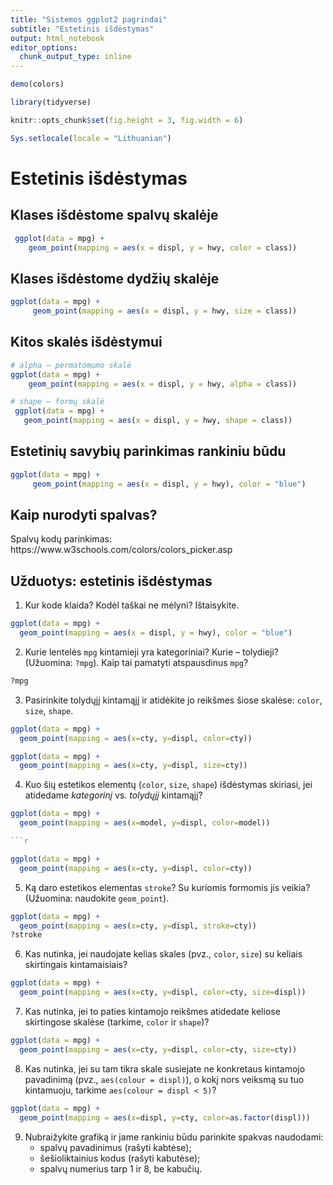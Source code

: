 ```yaml
---
title: "Sistemos ggplot2 pagrindai"
subtitle: "Estetinis išdėstymas"
output: html_notebook
editor_options: 
  chunk_output_type: inline
---
```

```r
demo(colors)


```


```r
library(tidyverse)

knitr::opts_chunk$set(fig.height = 3, fig.width = 6)

Sys.setlocale(locale = "Lithuanian")
```

Estetinis išdėstymas
============================================================================= 

Klases išdėstome spalvų skalėje
----------------------------------------------------------------------------- 

```r
 ggplot(data = mpg) + 
    geom_point(mapping = aes(x = displ, y = hwy, color = class)) 
```

Klases išdėstome dydžių skalėje
----------------------------------------------------------------------------- 

```r
ggplot(data = mpg) + 
     geom_point(mapping = aes(x = displ, y = hwy, size = class)) 
```

Kitos skalės išdėstymui
----------------------------------------------------------------------------- 

```r
# alpha – permatomumo skalė
ggplot(data = mpg) + 
    geom_point(mapping = aes(x = displ, y = hwy, alpha = class)) 
```
```r
# shape – formų skalė
 ggplot(data = mpg) +
   geom_point(mapping = aes(x = displ, y = hwy, shape = class)) 
```

Estetinių savybių parinkimas rankiniu būdu
----------------------------------------------------------------------------- 

```r
ggplot(data = mpg) + 
     geom_point(mapping = aes(x = displ, y = hwy), color = "blue") 
```

Kaip nurodyti spalvas?
----------------------------------------------------------------------------- 
Spalvų kodų parinkimas:
https://www.w3schools.com/colors/colors_picker.asp



Užduotys: estetinis išdėstymas
----------------------------------------------------------------------------- 

1. Kur kode klaida? Kodėl taškai ne mėlyni? Ištaisykite.

```r
ggplot(data = mpg) + 
  geom_point(mapping = aes(x = displ, y = hwy), color = "blue")
```

2. Kurie lentelės `mpg` kintamieji yra kategoriniai? Kurie – tolydieji? (Užuomina: `?mpg`). Kaip tai pamatyti atspausdinus `mpg`?

```r
?mpg
```

3. Pasirinkite tolydųjį kintamąjį ir atidėkite jo reikšmes šiose skalėse: `color`, `size`, `shape`. 

```r
ggplot(data = mpg) + 
  geom_point(mapping = aes(x=cty, y=displ, color=cty))
```
```r
ggplot(data = mpg) + 
  geom_point(mapping = aes(x=cty, y=displ, size=cty))

```

4. Kuo šių estetikos elementų (`color`, `size`, `shape`) išdėstymas skiriasi, jei atidedame *kategorinį* vs. *tolydųjį* kintamąjį? 


```r
ggplot(data = mpg) + 
  geom_point(mapping = aes(x=model, y=displ, color=model))

```r

```

```r
ggplot(data = mpg) + 
  geom_point(mapping = aes(x=cty, y=displ, color=cty))
```


5. Ką daro estetikos elementas `stroke`? Su kuriomis formomis jis veikia? (Užuomina: naudokite `geom_point`).

```r
ggplot(data = mpg) + 
  geom_point(mapping = aes(x=cty, y=displ, stroke=cty))
?stroke
```


6. Kas nutinka, jei naudojate kelias skales (pvz., `color`, `size`) su keliais skirtingais kintamaisiais?

```r
ggplot(data = mpg) + 
  geom_point(mapping = aes(x=cty, y=displ, color=cty, size=displ))
```

7. Kas nutinka, jei to paties kintamojo reikšmes atidedate keliose skirtingose skalėse (tarkime, `color` ir `shape`)?

```r
ggplot(data = mpg) + 
  geom_point(mapping = aes(x=cty, y=displ, color=cty, size=cty))
```

8. Kas nutinka, jei su tam tikra skale susiejate ne konkretaus kintamojo pavadinimą (pvz., `aes(colour = displ)`), o kokį nors veiksmą su tuo kintamuoju, tarkime `aes(colour = displ < 5)`?

```r
ggplot(data = mpg) + 
  geom_point(mapping = aes(x=displ, y=cty, color=as.factor(displ)))

```

9. Nubraižykite grafiką ir jame rankiniu būdu parinkite spakvas naudodami:
    * spalvų pavadinimus (rašyti kabtėse);
    * šešioliktainius kodus (rašyti kabutėse);
    * spalvų numerius tarp 1 ir 8, be kabučių.
    
```r

```
    
